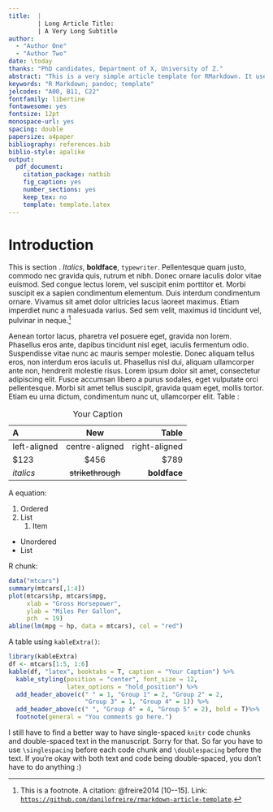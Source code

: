 ```yaml
---
title:  |
        | Long Article Title:
        | A Very Long Subtitle
author: 
  - "Author One"
  - "Author Two"
date: \today
thanks: "PhD candidates, Department of X, University of Z."
abstract: "This is a very simple article template for RMarkdown. It uses Linux Libertine and Inconsolata fonts, British English spelling, darkblue colour for links, double spacing, back references, and numbered sections. The template also has pre-formatted entries for article abstracts, keywords, and JEL classification codes. Check out the example code and the pdf output to see how it looks like. You will need to install `R` (and the `rmarkdown` package), `pandoc`, and a `TeX` system to compile the pdf. Important note: all fields apart from `title` are quoted because texts with embedded colons (:) are not read correctly by YAML. So I am quoting everything but the title just to be safe; maybe you should do the same too :)"
keywords: "R Markdown; pandoc; template"
jelcodes: "A00, B11, C22"
fontfamily: libertine
fontawesome: yes
fontsize: 12pt
monospace-url: yes
spacing: double
papersize: a4paper
bibliography: references.bib
biblio-style: apalike
output:
  pdf_document:
    citation_package: natbib
    fig_caption: yes
    number_sections: yes
    keep_tex: no
    template: template.latex
---
```


# Introduction\label{sec:intro}

\setlength{\parindent}{1cm}
\setlength{\parskip}{0pt}

This is section \ref{sec:intro}. *Italics*, **boldface**, `typewriter`. Pellentesque quam justo, commodo nec gravida quis, rutrum et nibh. Donec ornare iaculis dolor vitae euismod. Sed congue lectus lorem, vel suscipit enim porttitor et. Morbi suscipit ex a sapien condimentum elementum. Duis interdum condimentum ornare. Vivamus sit amet dolor ultricies lacus laoreet maximus. Etiam imperdiet nunc a malesuada varius. Sed sem velit, maximus id tincidunt vel, pulvinar in neque.[^fn-1]

[^fn-1]: This is a footnote. A citation: @freire2014 [10--15]. Link: [`https://github.com/danilofreire/rmarkdown-article-template`](https://github.com/danilofreire/rmarkdown-article-template).

Aenean tortor lacus, pharetra vel posuere eget, gravida non lorem. Phasellus eros ante, dapibus tincidunt nisl eget, iaculis fermentum odio. Suspendisse vitae nunc ac mauris semper molestie. Donec aliquam tellus eros, non interdum eros iaculis ut. Phasellus nisl dui, aliquam ullamcorper ante non, hendrerit molestie risus. Lorem ipsum dolor sit amet, consectetur adipiscing elit. Fusce accumsan libero a purus sodales, eget vulputate orci pellentesque. Morbi sit amet tellus suscipit, gravida quam eget, mollis tortor. Etiam eu urna dictum, condimentum nunc ut, ullamcorper elit. Table \ref{tab:tab1}:

| A            | New              | Table          |
|:-------------|:----------------:|---------------:|
|left-aligned  |centre-aligned    |right-aligned   |
|$123          |$456              |$789            |
|*italics*     |~~strikethrough~~ |**boldface**    |

Table: Your Caption\label{tab:tab1}

A \LaTeX \hspace{.01cm} equation: 

\begin{equation}
Y = \beta_{0} + \beta_{1} X + \epsilon
\end{equation}

1. Ordered
2. List
    1. Item

* Unordered
* List

\newpage

R chunk: 

\singlespacing
```r
data("mtcars")
summary(mtcars[,1:4])
plot(mtcars$hp, mtcars$mpg,
     xlab = "Gross Horsepower",
     ylab = "Miles Per Gallon",
     pch  = 19)
abline(lm(mpg ~ hp, data = mtcars), col = "red")
```

\newpage

A table using `kableExtra()`:

\singlespacing
```r
library(kableExtra)
df <- mtcars[1:5, 1:6]
kable(df, "latex", booktabs = T, caption = "Your Caption") %>%
  kable_styling(position = "center", font_size = 12,
                latex_options = "hold_position") %>%
  add_header_above(c(" " = 1, "Group 1" = 2, "Group 2" = 2,
                     "Group 3" = 1, "Group 4" = 1)) %>%
  add_header_above(c(" ", "Group 4" = 4, "Group 5" = 2), bold = T)%>%
  footnote(general = "You comments go here.")
```
\doublespacing

I still have to find a better way to have single-spaced `knitr` code chunks and double-spaced text in the manuscript. Sorry for that. So far you have to use `\singlespacing` before each code chunk and `\doublespacing` before the text. If you're okay with both text and code being double-spaced, you don't have to do anything :)

\newpage
\setlength{\parindent}{0cm}
\setlength{\parskip}{6pt}
